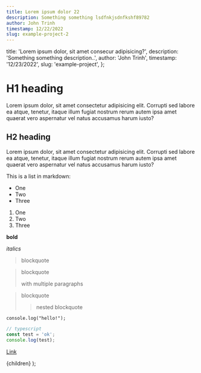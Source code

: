 ```yaml
---
title: Lorem ipsum dolor 22
description: Something something lsdfnkjsdnfkshf89782
author: John Trinh
timestamp: 12/22/2022
slug: example-project-2
---
```



  title: 'Lorem ipsum dolor, sit amet consecur adipisicing?',
  description: 'Something something description..',
  author: 'John Trinh',
  timestamp: '12/23/2022',
  slug: 'example-project',
};

# H1 heading

Lorem ipsum dolor, sit amet consectetur adipisicing elit. Corrupti sed labore ea atque, tenetur, itaque illum fugiat nostrum rerum autem ipsa amet quaerat vero aspernatur vel natus accusamus harum iusto?

## H2 heading

Lorem ipsum dolor, sit amet consectetur adipisicing elit. Corrupti sed labore ea atque, tenetur, itaque illum fugiat nostrum rerum autem ipsa amet quaerat vero aspernatur vel natus accusamus harum iusto?

This is a list in markdown:

- One
- Two
- Three

1. One
2. Two
3. Three

**bold**

_italics_

> blockquote

> blockquote
>
> with multiple paragraphs

> blockquote
>
> > nested blockquote

`console.log("hello!");`

```ts
// typescript
const test = 'ok';
console.log(test);
```

[Link](https://www.example.com)

  <PostLayout meta={meta}>{children}</PostLayout>
);
